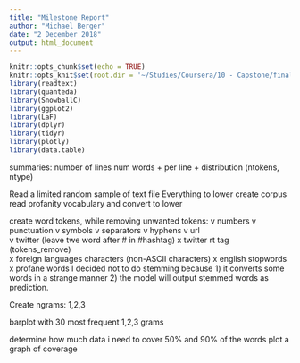 ```yaml
---
title: "Milestone Report"
author: "Michael Berger"
date: "2 December 2018"
output: html_document
---
```


```r
knitr::opts_chunk$set(echo = TRUE)
knitr::opts_knit$set(root.dir = '~/Studies/Coursera/10 - Capstone/final/en_US/')
library(readtext)
library(quanteda)
library(SnowballC)
library(ggplot2)
library(LaF)
library(dplyr)
library(tidyr)
library(plotly)
library(data.table)
```
 
 
  summaries:
    number of lines 
    num words + per line + distribution  (ntokens, ntype)
    
 
  Read a limited random sample of text file
  Everything to lower
  create corpus
  read profanity vocabulary and convert to lower
  
  create word tokens, while removing unwanted tokens:
    v numbers 
    v punctuation 
    v symbols
    v separators
    v hyphens
    v url    
    v twitter (leave twe word after # in #hashtag)
    x twitter rt tag (tokens_remove)    
    x foreign languages characters (non-ASCII characters)
    x english stopwords
    x profane words
  I decided not to do stemming because 
    1) it converts some words in a strange manner 
    2) the model will output stemmed words as prediction.
    
  Create ngrams: 1,2,3
  
  barplot with 30 most frequent 1,2,3 grams

  determine how much data i need to cover 50% and 90% of the words
  plot a graph of coverage



```r

```












